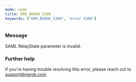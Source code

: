 ```yaml
---
mode: wide
title: ERR_NGROK_5300
keywords: ["ERR_NGROK_5300", "error 5300"]
---
```


### Message

SAML RelayState parameter is invalid.

### Further help

If you're having trouble resolving this error, please reach out to [support@ngrok.com](mailto:support@ngrok.com?subject=Help%20with%20ERR_NGROK_5300)
